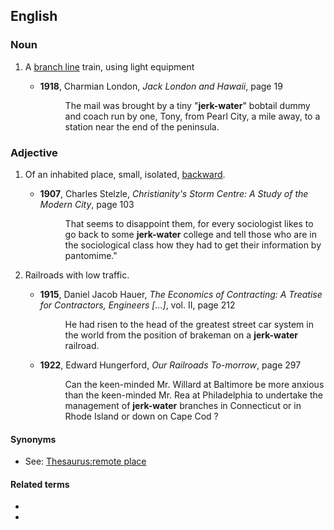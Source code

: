 {{also|jerkwater|jerk water}}
==English==

===Noun===
{{en-noun}}
# {{lb|en|railroads|pejorative}} A [[branch line]] train, using light equipment
#* '''1918''', Charmian London, ''Jack London and Hawaii'', page 19
#*: The mail was brought by a tiny "'''jerk-water'''" bobtail dummy and coach run by one, Tony, from Pearl City, a mile away, to a station near the end of the peninsula.

===Adjective===
{{en-adj}}
# {{lb|en|US|colloquial|pejorative}} Of an inhabited place, small, isolated, [[backward]].
#* '''1907''', Charles Stelzle, ''Christianity's Storm Centre: A Study of the Modern City'', page 103
#*: That seems to disappoint them, for every sociologist likes to go back to some '''jerk-water''' college and tell those who are in the sociological class how they had to get their information by pantomime."
# {{lb|en|US|colloquial|pejorative|railroads}} Railroads with low traffic.
#* '''1915''', Daniel Jacob Hauer, ''The Economics of Contracting: A Treatise for Contractors, Engineers […]'', vol. II, page 212
#*: He had risen to the head of the greatest street car system in the world from the position of brakeman on a '''jerk-water''' railroad.
#* '''1922''', Edward Hungerford, ''Our Railroads To-morrow'', page 297
#*: Can the keen-minded Mr. Willard at Baltimore be more anxious than the keen-minded Mr. Rea at Philadelphia to undertake the management of '''jerk-water''' branches in Connecticut or in Rhode Island or down on Cape Cod ?

====Synonyms====
* See: [[Thesaurus:remote place]]

====Related terms====
* {{l|en|jerk water}}
* {{l|en|jerkwater}}